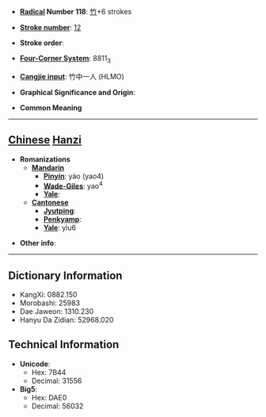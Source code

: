 * '''[[Wiktionary:Chinese radical index| Radical]] Number 118''': [[Wiktionary:Chinese radical index 竹|竹]]+6 strokes

* '''[[Wiktionary:Chinese total strokes index|Stroke number]]''': [[Wiktionary:Chinese total strokes index 12|12]]

* '''Stroke order''': 

* '''[[Wiktionary:Chinese four corner index|Four-Corner System]]''': 8811<sub>3</sub>

* '''[[Wiktionary:Chinese Cangjie index|Cangjie input]]''': 竹中一人 (HLMO)

* '''Graphical Significance and Origin''': 

* '''Common Meaning'''

----

== [[Chinese]] [[Hanzi]] ==

* '''Romanizations'''
** '''[[Mandarin]]'''
*** '''[[Pinyin]]''': yào (yao4)
*** '''[[Wade-Giles]]''': yao<sup>4</sup>
*** '''[[Yale]]''': 
** '''[[Cantonese]]'''
*** '''[[Jyutping]]''':
*** '''[[Penkyamp]]''': 
*** '''[[Yale]]''': yiu6

* '''Other info''': 

----

== Dictionary Information ==

* KangXi: 0882.150
* Morobashi: 25983
* Dae Jaweon: 1310.230
* Hanyu Da Zidian: 52968.020

== Technical Information ==

* '''Unicode''':
** Hex: 7B44
** Decimal: 31556
* '''Big5''':
** Hex: DAE0
** Decimal: 56032